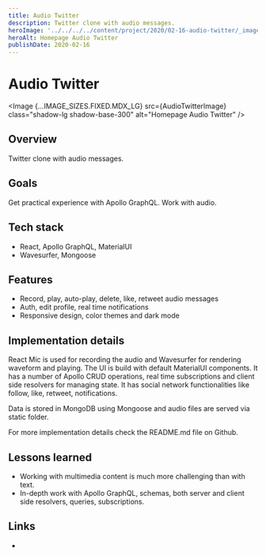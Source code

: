 ```yaml
---
title: Audio Twitter
description: Twitter clone with audio messages.
heroImage: '../../../../content/project/2020/02-16-audio-twitter/_images/audio-twitter.png'
heroAlt: Homepage Audio Twitter
publishDate: 2020-02-16
---
```



# Audio Twitter

<Image {...IMAGE_SIZES.FIXED.MDX_LG} src={AudioTwitterImage} class="shadow-lg shadow-base-300" alt="Homepage Audio Twitter" />

## Overview

Twitter clone with audio messages.

## Goals

Get practical experience with Apollo GraphQL. Work with audio.

## Tech stack

- React, Apollo GraphQL, MaterialUI
- Wavesurfer, Mongoose

## Features

- Record, play, auto-play, delete, like, retweet audio messages
- Auth, edit profile, real time notifications
- Responsive design, color themes and dark mode

## Implementation details

React Mic is used for recording the audio and Wavesurfer for rendering waveform and playing. The UI is build with default MaterialUI components. It has a number of Apollo CRUD operations, real time subscriptions and client side resolvers for managing state. It has social network functionalities like follow, like, retweet, notifications.

Data is stored in MongoDB using Mongoose and audio files are served via static folder.

For more implementation details check the <Link href="https://github.com/nemanjam/audio-twitter" variant="markdown" target="_blank" title="README.md">README.md</Link> file on Github.

## Lessons learned 

- Working with multimedia content is much more challenging than with text.
- In-depth work with Apollo GraphQL, schemas, both server and client side resolvers, queries, subscriptions.

## Links

- <LinkWithLabel label="Repository" href="https://github.com/nemanjam/audio-twitter" title="Audio Twitter repository" />


